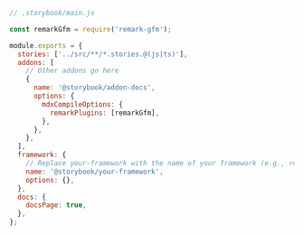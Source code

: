 ```js
// .storybook/main.js

const remarkGfm = require('remark-gfm');

module.exports = {
  stories: ['../src/**/*.stories.@(js|ts)'],
  addons: [
    // Other addons go here
    {
      name: '@storybook/addon-docs',
      options: {
        mdxCompileOptions: {
          remarkPlugins: [remarkGfm],
        },
      },
    },
  ],
  framework: {
    // Replace your-framework with the name of your framework (e.g., react-webpack5, vue3-webpack5)
    name: '@storybook/your-framework',
    options: {},
  },
  docs: {
    docsPage: true,
  },
};
```
